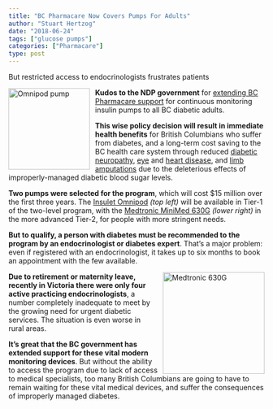 ```yaml
---
title: "BC Pharmacare Now Covers Pumps For Adults"
author: "Stuart Hertzog"
date: "2018-06-24"
tags: ["glucose pumps"]
categories: ["Pharmacare"]
type: post
---
```


<p class="subhead">
But restricted access to endocrinologists frustrates patients
</p>

<img src="../../images/omnipod.png" width=160 style="float: left; padding-right: 0.75em;" alt="Omnipod pump" />

**Kudos to the NDP government** for [extending BC Pharmacare support](https://www2.gov.bc.ca/gov/content/health/health-drug-coverage/pharmacare-for-bc-residents/what-we-cover/medical-supplies-coverage/diabetes-supplies/insulin-pumps-expansion) for continuous monitoring insulin pumps to all BC diabetic adults.

**This wise policy decision will result in immediate health benefits** for British Columbians who suffer from diabetes, and a long-term cost saving to the BC health care system through reduced [diabetic neuropathy](https://www.mayoclinic.org/diseases-conditions/diabetic-neuropathy/symptoms-causes/syc-20371580), [eye](https://www.mayoclinic.org/diseases-conditions/diabetic-retinopathy/symptoms-causes/syc-20371611) and [heart disease](https://www.mayoclinic.org/diseases-conditions/heart-disease/symptoms-causes/syc-20353118), and [limb amputations]() due to the deleterious effects of improperly-managed diabetic blood sugar levels.

**Two pumps were selected for the program**, which will cost $15 million over the first three years. The [Insulet Omnipod](http://www.omnipoddelivery.com/) _(top left)_ will be available in Tier-1 of the two-level program, with the [Medtronic MiniMed 630G](https://www.medtronicdiabetes.com/products/minimed-630g-insulin-pump-system) _(lower right)_ in the more advanced Tier-2, for people with more stringent needs.

**But to qualify, a person with diabetes must be recommended to the program by an endocrinologist or diabetes expert**. That’s a major problem: even if registered with an endocrinologist, it takes up to six months to book an appointment with the few available.

<img src="../../images/medtronic-630G.png" width=200 style="float: right; padding-left: 0.75em;" alt="Medtronic 630G" />

**Due to retirement or maternity leave, recently in Victoria there were only four active practicing endocrinologists**, a number completely inadequate to meet by the growing need for urgent diabetic services. The situation is even worse in rural areas.

**It’s great that the BC government has extended support for these vital modern monitoring devices**. But without the ability to access the program due to lack of access to medical specialists, too many British Columbians are going to have to remain waiting for these vital medical devices, and suffer the consequences of improperly managed diabetes.

